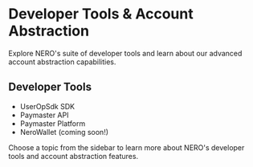 
# Developer Tools & Account Abstraction

Explore NERO's suite of developer tools and learn about our advanced account abstraction capabilities.

## Developer Tools

- UserOpSdk SDK
- Paymaster API
- Paymaster Platform
- NeroWallet (coming soon!)

Choose a topic from the sidebar to learn more about NERO's developer tools and account abstraction features. 

<PageFeedback path="/en/developer-tools/index" />
